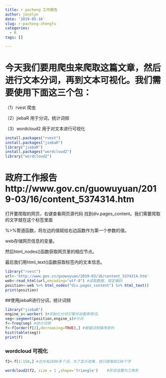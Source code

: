 ```yaml
---
title: r pachong 工作报告
author: jocelyn
date: '2019-05-16'
slug: r-pachong-zhengfu
categories:
  - R
tags: []

---
```

# 今天我们要用爬虫来爬取这篇文章，然后进行文本分词，再到文本可视化。我们需要使用下面这三个包：

（1）rvest 爬虫

（2）jiebaR 用于分词，统计词频

（3）wordcloud2 用于对文本进行可视化
```r
install.packages("rvest")
install.packages("jiebaR")
library("jiebaR")
install.packages("wordcloud2")
library("wordcloud2")
```

# 政府工作报告 http://www.gov.cn/guowuyuan/2019-03/16/content_5374314.htm
打开要爬取的网页，右键查看网页源代码
找到div.pages_content。我们需要爬取的文字就在这个标签里面

%>%管道函数，将左边的值赋给右边函数作为第一个参数的值。

web存储网页信息的变量。

然后html_nodes()函数获取网页里的相应节点。

最后我们用html_text()函数获取标签内的文本信息。

```r
library("rvest")
url<-'http://www.gov.cn/guowuyuan/2019-03/16/content_5374314.htm'
web<-read_html(url,encoding="utf-8") #读取数据，规定编码
position<-web %>% html_nodes("div.pages_content") %>% html_text()
print(position)

```
##使用jiebaR进行分词，统计词频

```r
library("jiebaR")
engine_s<-worker( )#初始化分词引擎并加载停用词。
seg<-segment(position,engine_s)#分词
f<-freq(seg) #统计词频
f<-f[order(f[2],decreasing=TRUE),] #根据词频降序排列
hist(table(seg))
print(f)
```


### wordcloud 可视化

```r

f2<-f[1:150,] #总共有2000多个词，为了显示效果，我只提取前150个字

wordcloud2(f2, size = 1 ,shape='triangle')    #形状设置为三角形

```



























